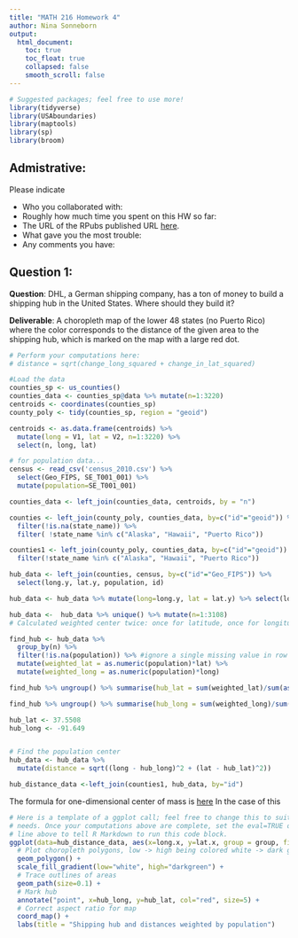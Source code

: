 ```yaml
---
title: "MATH 216 Homework 4"
author: Nina Sonneborn
output:
  html_document:
    toc: true
    toc_float: true
    collapsed: false
    smooth_scroll: false
---
```


```r
# Suggested packages; feel free to use more!
library(tidyverse)
library(USAboundaries)
library(maptools)
library(sp)
library(broom)
```



## Admistrative:

Please indicate

* Who you collaborated with:
* Roughly how much time you spent on this HW so far:
* The URL of the RPubs published URL [here](http://rpubs.com/nsonneborn/hw-4).
* What gave you the most trouble:
* Any comments you have:



## Question 1:

**Question**:  DHL, a German shipping company, has a ton of money to build a
shipping hub in the United States. Where should they build it?

**Deliverable**: A choropleth map of the lower 48 states (no Puerto Rico) where
the color corresponds to the distance of the given area to the shipping hub,
which is marked on the map with a large red dot.

```r
# Perform your computations here:
# distance = sqrt(change_long_squared + change_in_lat_squared)

#Load the data
counties_sp <- us_counties()
counties_data <- counties_sp@data %>% mutate(n=1:3220)
centroids <- coordinates(counties_sp)
county_poly <- tidy(counties_sp, region = "geoid")

centroids <- as.data.frame(centroids) %>% 
  mutate(long = V1, lat = V2, n=1:3220) %>% 
  select(n, long, lat)

# for population data...
census <- read_csv('census_2010.csv') %>% 
  select(Geo_FIPS, SE_T001_001) %>% 
  mutate(population=SE_T001_001)

counties_data <- left_join(counties_data, centroids, by = "n")

counties <- left_join(county_poly, counties_data, by=c("id"="geoid")) %>%
  filter(!is.na(state_name)) %>%
  filter( !state_name %in% c("Alaska", "Hawaii", "Puerto Rico"))

counties1 <- left_join(county_poly, counties_data, by=c("id"="geoid")) %>% 
  filter(!state_name %in% c("Alaska", "Hawaii", "Puerto Rico"))

hub_data <- left_join(counties, census, by=c("id"="Geo_FIPS")) %>% 
  select(long.y, lat.y, population, id)

hub_data <- hub_data %>% mutate(long=long.y, lat = lat.y) %>% select(long, lat, population, id)

hub_data <-  hub_data %>% unique() %>% mutate(n=1:3108)
# Calculated weighted center twice: once for latitude, once for longitude.

find_hub <- hub_data %>%
  group_by(n) %>%
  filter(!is.na(population)) %>% #ignore a single missing value in row 2891
  mutate(weighted_lat = as.numeric(population)*lat) %>%
  mutate(weighted_long = as.numeric(population)*long)

find_hub %>% ungroup() %>% summarise(hub_lat = sum(weighted_lat)/sum(as.numeric(population)))

find_hub %>% ungroup() %>% summarise(hub_long = sum(weighted_long)/sum(as.numeric(population)))

hub_lat <- 37.5508
hub_long <- -91.649


# Find the population center
hub_data <- hub_data %>% 
  mutate(distance = sqrt((long - hub_long)^2 + (lat - hub_lat)^2))

hub_distance_data <-left_join(counties1, hub_data, by="id")

```

The formula for one-dimensional center of mass is [here](http://hyperphysics.phy-astr.gsu.edu/hbase/imgmec/cm.gif)
In the case of this 

```r
# Here is a template of a ggplot call; feel free to change this to suit your
# needs. Once your computations above are complete, set the eval=TRUE on the
# line above to tell R Markdown to run this code block.
ggplot(data=hub_distance_data, aes(x=long.x, y=lat.x, group = group, fill=distance)) +
  # Plot choropleth polygons, low -> high being colored white -> dark green
  geom_polygon() +
  scale_fill_gradient(low="white", high="darkgreen") + 
  # Trace outlines of areas
  geom_path(size=0.1) +
  # Mark hub
  annotate("point", x=hub_long, y=hub_lat, col="red", size=5) +
  # Correct aspect ratio for map
  coord_map() +
  labs(title = "Shipping hub and distances weighted by population")
```





